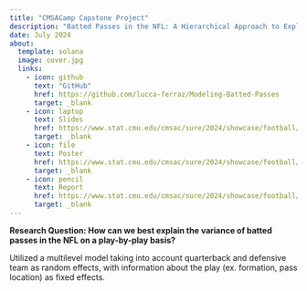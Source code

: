 ```yaml
---
title: "CMSACamp Capstone Project"
description: "Batted Passes in the NFL: A Hierarchical Approach to Explaining Variance of an Unlikely Event"
date: July 2024
about:
  template: solana
  image: cover.jpg
  links: 
    - icon: github
      text: "GitHub"
      href: https://github.com/lucca-ferraz/Modeling-Batted-Passes
      target: _blank
    - icon: laptop
      text: Slides
      href: https://www.stat.cmu.edu/cmsac/sure/2024/showcase/football/slides.html#/
      target: _blank
    - icon: file
      text: Poster
      href: https://www.stat.cmu.edu/cmsac/sure/2024/showcase/football/poster.pdf
      target: _blank
    - icon: pencil
      text: Report
      href: https://www.stat.cmu.edu/cmsac/sure/2024/showcase/football/report.html
      target: _blank
---
```


**Research Question: How can we best explain the variance of batted passes in the NFL on a play-by-play basis?**

Utilized a multilevel model taking into account quarterback and defensive team as random effects, with information about the play (ex. formation, pass location) as fixed effects.